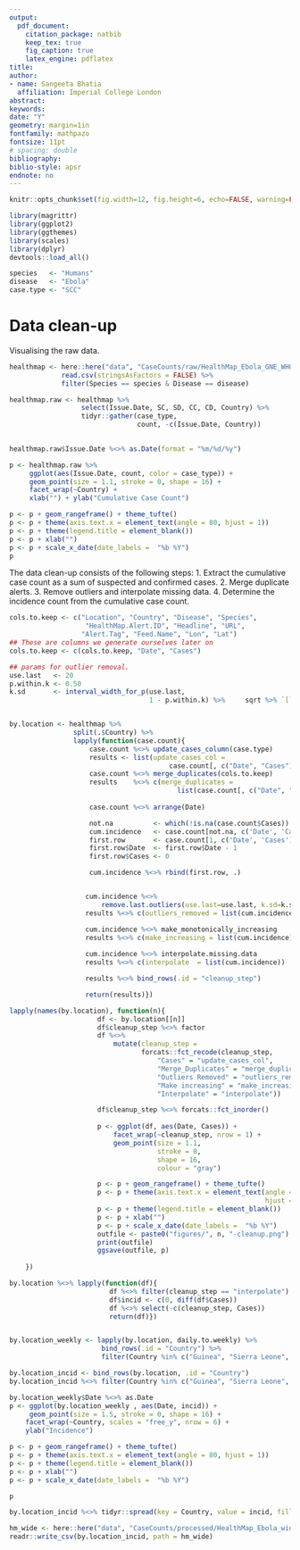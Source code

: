 ```yaml
---
output: 
  pdf_document:
    citation_package: natbib
    keep_tex: true
    fig_caption: true
    latex_engine: pdflatex
title: 
author:
- name: Sangeeta Bhatia
  affiliation: Imperial College London
abstract: 
keywords: 
date: "Y"
geometry: margin=1in
fontfamily: mathpazo
fontsize: 11pt
# spacing: double
bibliography: 
biblio-style: apsr
endnote: no
---
```



```r
knitr::opts_chunk$set(fig.width=12, fig.height=6, echo=FALSE, warning=FALSE, message=FALSE, fig.path = "figures/")

```

```r
library(magrittr)
library(ggplot2)
library(ggthemes)
library(scales)
library(dplyr)
devtools::load_all()

```


```r

species   <- "Humans"
disease   <- "Ebola"
case.type <- "SCC"

```

# Data clean-up

Visualising the raw data.



```r

healthmap <- here::here("data", "CaseCounts/raw/HealthMap_Ebola_GNE_WHO.csv") %>%
             read.csv(stringsAsFactors = FALSE) %>%
             filter(Species == species & Disease == disease)


```

```r

healthmap.raw <- healthmap %>%
                  select(Issue.Date, SC, SD, CC, CD, Country) %>%
                  tidyr::gather(case_type,
                                count, -c(Issue.Date, Country)) 
    

healthmap.raw$Issue.Date %<>% as.Date(format = "%m/%d/%y")

p <- healthmap.raw %>%
     ggplot(aes(Issue.Date, count, color = case_type)) +
     geom_point(size = 1.1, stroke = 0, shape = 16) +
     facet_wrap(~Country) +
     xlab("") + ylab("Cumulative Case Count")

p <- p + geom_rangeframe() + theme_tufte() 
p <- p + theme(axis.text.x = element_text(angle = 80, hjust = 1))
p <- p + theme(legend.title = element_blank())
p <- p + xlab("")
p <- p + scale_x_date(date_labels =  "%b %Y")
p

```
The data clean-up consists of the following steps:
1. Extract the cumulative case count as a sum of suspected and
confirmed cases.
2. Merge duplicate alerts.
3. Remove outliers and interpolate missing data.
4. Determine the incidence count from the cumulative case count.


```r


cols.to.keep <- c("Location", "Country", "Disease", "Species",
                   "HealthMap.Alert.ID", "Headline", "URL",
                  "Alert.Tag", "Feed.Name", "Lon", "Lat")
## These are columns we generate ourselves later on
cols.to.keep <- c(cols.to.keep, "Date", "Cases") 

## params for outlier removal.
use.last   <- 20
p.within.k <- 0.50
k.sd       <- interval_width_for_p(use.last,
                                   1 - p.within.k) %>%     sqrt %>% `[`(2)


by.location <- healthmap %>%
                split(.$Country) %>%
                lapply(function(case.count){
                    case.count %<>% update_cases_column(case.type) 
                    results <- list(update_cases_col =
                                        case.count[, c("Date", "Cases")])
                    case.count %<>% merge_duplicates(cols.to.keep)
                    results    %<>% c(merge_duplicates =
                                          list(case.count[, c("Date", "Cases")]))
                    
                    case.count %<>% arrange(Date) 

                    not.na          <- which(!is.na(case.count$Cases))
                    cum.incidence   <- case.count[not.na, c('Date', 'Cases')]
                    first.row       <- case.count[1, c('Date', 'Cases')]
                    first.row$Date  <- first.row$Date - 1
                    first.row$Cases <- 0

                    cum.incidence %<>% rbind(first.row, .)


                   cum.incidence %<>%
                       remove.last.outliers(use.last=use.last, k.sd=k.sd)
                   results %<>% c(outliers_removed = list(cum.incidence)) 

                   cum.incidence %<>% make_monotonically_increasing
                   results %<>% c(make_increasing = list(cum.incidence))
                    
                   cum.incidence %<>% interpolate.missing.data
                   results %<>% c(interpolate  = list(cum.incidence))

                   results %<>% bind_rows(.id = "cleanup_step")

                   return(results)}) 

```

```r

lapply(names(by.location), function(n){
                      df <- by.location[[n]]
                      df$cleanup_step %<>% factor
                      df %<>%
                          mutate(cleanup_step =
                                 forcats::fct_recode(cleanup_step, 
                                     "Cases" = "update_cases_col",
                                     "Merge_Duplicates" = "merge_duplicates",
                                     "Outliers Removed" = "outliers_removed",
                                     "Make increasing" = "make_increasing",
                                     "Interpolate" = "interpolate"))

                      df$cleanup_step %<>% forcats::fct_inorder()
 
                      p <- ggplot(df, aes(Date, Cases)) +
                          facet_wrap(~cleanup_step, nrow = 1) +
                          geom_point(size = 1.1,
                                     stroke = 0,
                                     shape = 16,
                                     colour = "gray") 

                      p <- p + geom_rangeframe() + theme_tufte() 
                      p <- p + theme(axis.text.x = element_text(angle = 80,
                                                                hjust = 1))
                      p <- p + theme(legend.title = element_blank())
                      p <- p + xlab("")
                      p <- p + scale_x_date(date_labels =  "%b %Y")
                      outfile <- paste0("figures/", n, "-cleanup.png")
                      print(outfile)
                      ggsave(outfile, p)
    
    })

```

```r

by.location %<>% lapply(function(df){
                         df %<>% filter(cleanup_step == "interpolate")
                         df$incid <- c(0, diff(df$Cases))
                         df %<>% select(-c(cleanup_step, Cases)) 
                         return(df)})


by.location_weekly <- lapply(by.location, daily.to.weekly) %>%
                       bind_rows(.id = "Country") %>%
                       filter(Country %in% c("Guinea", "Sierra Leone", "Liberia"))

by.location_incid <- bind_rows(by.location, .id = "Country")
by.location_incid %<>% filter(Country %in% c("Guinea", "Sierra Leone", "Liberia"))

```

```r

by.location_weekly$Date %<>% as.Date
p <- ggplot(by.location_weekly , aes(Date, incid)) +
     geom_point(size = 1.5, stroke = 0, shape = 16) +
    facet_wrap(~Country, scales = "free_y", nrow = 6) +
    ylab("Incidence")

p <- p + geom_rangeframe() + theme_tufte() 
p <- p + theme(axis.text.x = element_text(angle = 80, hjust = 1))
p <- p + theme(legend.title = element_blank())
p <- p + xlab("")
p <- p + scale_x_date(date_labels =  "%b %Y")

p

```

```r

by.location_incid %<>% tidyr::spread(key = Country, value = incid, fill = 0)

hm_wide <- here::here("data", "CaseCounts/processed/HealthMap_Ebola_wide.csv")
readr::write_csv(by.location_incid, path = hm_wide)

```
